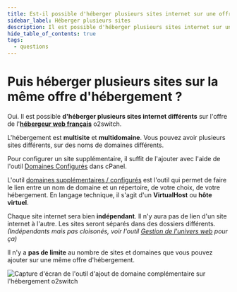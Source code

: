 ```yaml
---
title: Est-il possible d'héberger plusieurs sites internet sur une offre d'hébergement o2switch ?
sidebar_label: Héberger plusieurs sites
description: Il est possible d'héberger plusieurs sites internet sur une offre o2switch, il n'y a pas de limite
hide_table_of_contents: true
tags:
  - questions
---
```

# Puis héberger plusieurs sites sur la même offre d'hébergement ?

Oui. Il est possible **d'héberger plusieurs sites internet différents** sur l'offre de l'**[hébergeur web
français](https://www.o2switch.fr/hebergement-illimite/)** o2switch. 

L'hébergement est **multisite** et **multidomaine**. Vous pouvez avoir plusieurs sites différents, sur des noms de
domaines différents. 

Pour configurer un site supplémentaire, il suffit de l'ajouter avec l'aide de l'outil [Domaines
Configurés](/cpanel/domaines/configuration-domaine) dans cPanel.

L'outil [domaines supplémentaires / configurés](/cpanel/domaines/configuration-domaine) est l'outil qui permet de faire
le lien entre un nom de domaine et un répertoire, de votre choix, de votre hébergement. En langage technique, il s'agit
d'un **VirtualHost** ou **hôte virtuel**.

Chaque site internet sera bien **indépendant**. Il n'y aura pas de lien d'un site internet à l'autre. Les sites seront
séparés dans des dossiers différents. *(Indépendants mais pas cloisonés, voir l'outil [Gestion de l'univers
web](/cpanel/o2switch/univers-web-sous-comptes) pour ça)*

Il n'y a **pas de limite** au nombre de sites et domaines que vous pouvez ajouter sur une même offre d'hébergement. 

<Image
    src="/img/docs/cpanel/domaines/configurer-domaine-supplementaire.png"
    title="Ajout d'un domaine additionnel sur l'hébergement o2switch"
    caption="Formulaire de configuration d'un nom de domaine supplémentaire sur l'hébergement o2switch"
    alt="Capture d'écran de l'outil d'ajout de domaine complémentaire sur l'hébergement o2switch"
/>

